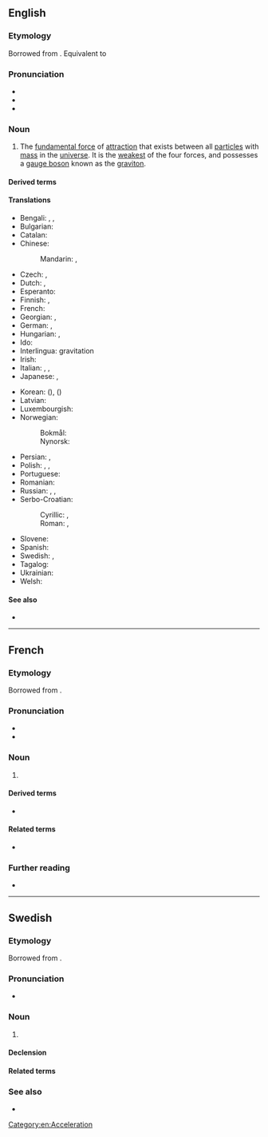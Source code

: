 {{also|Gravitation}}
==English==
{{wikipedia}}

===Etymology===
{{root|en|ine-pro|*gʷreh₂-}}
Borrowed from {{bor|en|NL.|gravitātiō}}. Equivalent to {{af|en|gravity|-ation}}

===Pronunciation===
* {{IPA|en|/ˌɡɹævɪˈteɪʃən/}}
* {{audio|en|en-us-gravitation.ogg|Audio (US)}}
* {{rhymes|en|eɪʃən|s=4}}

===Noun===
{{en-noun|-|s}}

# {{lb|en|physics}} The [[fundamental force]] of [[attraction]] that exists between all [[particle]]s with [[mass]] in the [[universe]]. It is the [[weakest]] of the four forces, and possesses a [[gauge boson]] known as the [[graviton]].

====Derived terms====
{{der4
|en|quantum gravitation
|degravitation
|antigravitation
|autogravitation
|supergravitation
|gravitational
|gravitate
}}

====Translations====
{{trans-top|fundamental force of attraction}}
* Bengali: {{t+|bn|অভিকর্ষ}}, {{t|bn|মহাকর্ষ}}, {{t|bn|মাধ্যাকর্ষণ}}
* Bulgarian: {{t|bg|гравитация|f}}
* Catalan: {{t|ca|gravitació|f}}
* Chinese:
*: Mandarin: {{t+|cmn|重力|tr=zhònglì}}, {{t+|cmn|引力|tr=yǐnlì}}
* Czech: {{t|cs|přitažlivost|f}}, {{t+|cs|gravitace|f}}
* Dutch: {{t+|nl|zwaartekracht|f}}, {{t+|nl|gravitatie|f}}
* Esperanto: {{t|eo|gravitada ondo}}
* Finnish: {{t+|fi|painovoima}}, {{t+|fi|gravitaatio}}
* French: {{t+|fr|gravitation|f}}
* Georgian: {{t|ka|მიზიდულობა}}, {{t|ka|გრავიტაცია}}
* German: {{t+|de|Schwerkraft|f}}, {{t+|de|Gravitation|f}}
* Hungarian: {{t+|hu|gravitáció}}, {{t+|hu|tömegvonzás}}
* Ido: {{t+|io|gravitado}}
* Interlingua: gravitation
* Irish: {{t+|ga|imtharraingt|f}}
* Italian: {{t+|it|gravitazione|f}}, {{t+|it|gravità|f}}, {{t+|it|interazione gravitazionale|f}}
* Japanese: {{t+|ja|引力|tr=いんりょく, inryoku}}, {{t+|ja|重力|tr=じゅうりょく, jūryoku}}
{{trans-mid}}
* Korean: {{t+|ko|인력}} ({{t+|ko|引力}}), {{t+|ko|중력}} ({{t+|ko|重力}})
* Latvian: {{t|lv|gravitācija|f}}
* Luxembourgish: {{t|lb|Gravitatioun|f}}
* Norwegian:
*: Bokmål: {{t|nb|gravitasjon|m}}
*: Nynorsk: {{t|nn|gravitasjon|m}}
* Persian: {{t+|fa|گرانش}}, {{t+|fa|جاذبه}}
* Polish: {{t+|pl|grawitacja|f}}, {{t|pl|ciążenie|n}}, {{t|pl|siła ciążenia|f}}
* Portuguese: {{t+|pt|gravitação|f}}
* Romanian: {{t+|ro|gravitație|f}}
* Russian: {{t+|ru|гравита́ция|f}}, {{t+|ru|тяготе́ние|n}}, {{t+|ru|притяже́ние|n}}
* Serbo-Croatian:
*: Cyrillic: {{t|sh|гравита́ција|f}}, {{t|sh|те́жа|f}}
*: Roman: {{t+|sh|gravitácija|f}}, {{t+|sh|téža|f}}
* Slovene: {{t|sl|gravitácija|f}}
* Spanish: {{t+|es|gravitación|f}}
* Swedish: {{t+|sv|gravitation|c}}, {{t+|sv|tyngdkraft|c}}
* Tagalog: {{t|tl|karagsinan}}
* Ukrainian: {{t|uk|гравіта́ція|f}}
* Welsh: {{t|cy|disgyrchedd|m}}
{{trans-bottom}}

====See also====
* {{l|en|gravity}}
[[Category:en:Acceleration]]

----

==French==

===Etymology===
Borrowed from {{bor|fr|NL.|gravitātiō}}.

===Pronunciation===
* {{fr-IPA}}
* {{audio|fr|Fr-gravitation.ogg|France}}

===Noun===
{{fr-noun|f}}

# {{lb|fr|physics}} {{l|en|gravitation}}

====Derived terms====
* {{l|fr|gravitationnel}}

====Related terms====
* {{l|fr|graviter}}

===Further reading===
* {{R:TLFi}}

----

==Swedish==

===Etymology===
Borrowed from {{bor|sv|NL.|gravitātiō}}.

===Pronunciation===
* {{IPA|sv|/ɡravɪtaˈɧuːn/}}

===Noun===
{{sv-noun|c}}

# {{lb|sv|physics}} {{l|en|gravitation}}
#: {{ux|sv|'''Gravitation''' är svagare än elektromagnetismen, men påverkar all materia och energi.|'''Gravity''' is weaker than electromagnetism, but affects all matter and energy.}}

====Declension====
{{sv-noun-unc-irreg-c|2=gravitationen}}

====Related terms====
{{rel4
|sv|gravitationell
|gravitationsfält
|gravitationslins
|gravitationsstrålning
|gravitationsvåg
|gravitera
|graviton
}}

===See also===
* {{list:fundamental interactions/sv}}